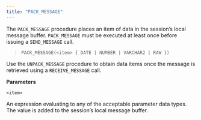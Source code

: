 ```yaml
---
title: "PACK_MESSAGE"
---
```


The `PACK_MESSAGE` procedure places an item of data in the session’s local message buffer. `PACK_MESSAGE` must be executed at least once before issuing a `SEND_MESSAGE` call.

> `PACK_MESSAGE(<item> { DATE | NUMBER | VARCHAR2 | RAW })`

Use the `UNPACK_MESSAGE` procedure to obtain data items once the message is retrieved using a `RECEIVE_MESSAGE` call.

**Parameters**

`<item>`

An expression evaluating to any of the acceptable parameter data types. The value is added to the session’s local message buffer.
